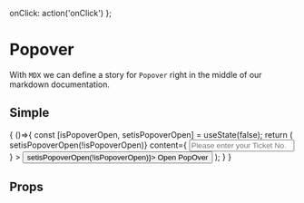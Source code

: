 

<Meta title='Components|Popover' component={Popover} />

  onClick: action('onClick')
};

# Popover
With `MDX` we can define a story for `Popover` right in the middle of our
markdown documentation.

## Simple 
<Preview>
	<Story name='Simple'>
    {
      ()=>{
        const [isPopoverOpen, setisPopoverOpen] = useState(false);
        return (
          <Popover
            isOpen={isPopoverOpen}
            position={'bottom'}
            onClickOutside={() => setisPopoverOpen(!isPopoverOpen)}
            content={
              <Input
                {...actions}
                type="email"
                label="Enter Input Here"
                placeholder="Please enter your Ticket No."
              />
            }
          >
            <Button className="m-3" variant="primary" onClick={() => setisPopoverOpen(!isPopoverOpen)}>
              Open PopOver
            </Button>
          </Popover>
        );
      }
    }
  </Story>
</Preview>



## Props
<Props of={Popover} />